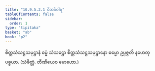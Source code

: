 ```yaml
---
title: "10.9.5.2.1 ဝိဘင်္ဂဝါရ"
tableOfContents: false
sidebar:
  order: 1
type: "tipitaka"
basket: "ab"
book: "p2"
---
```



<DynamicBreadcrumb />

<Division number="298" book="p2" e="ch" v="38" p="169">

<Paragraph number="3053" book="p2">
စိတ္တသံသဋ္ဌသမုဋ္ဌာနံ ဓမ္မံ သံသဋ္ဌော စိတ္တသံသဋ္ဌသမုဋ္ဌာနော ဓမ္မော ဥပ္ပဇ္ဇတိ နဟေတုပစ္စယာ. (သံခိတ္တံ. တီဏိယေဝ မောဟော.)
</Paragraph>
</Division>